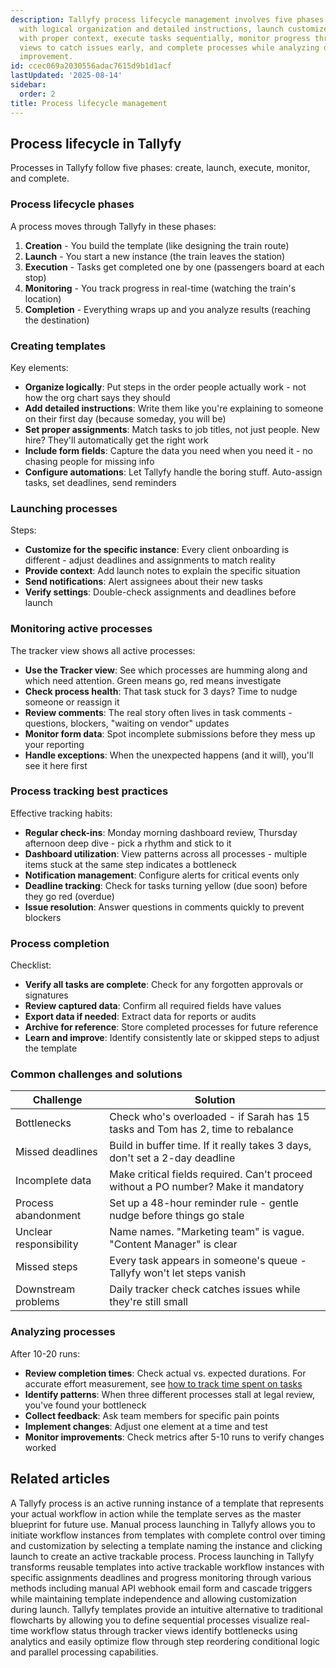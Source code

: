 ```yaml
---
description: Tallyfy process lifecycle management involves five phases - create templates
  with logical organization and detailed instructions, launch customized instances
  with proper context, execute tasks sequentially, monitor progress through tracker
  views to catch issues early, and complete processes while analyzing data for continuous
  improvement.
id: ccec069a2030556adac7615d9b1d1acf
lastUpdated: '2025-08-14'
sidebar:
  order: 2
title: Process lifecycle management
---
```


## Process lifecycle in Tallyfy

Processes in Tallyfy follow five phases: create, launch, execute, monitor, and complete.

### Process lifecycle phases

A process moves through Tallyfy in these phases:

1. **Creation** - You build the template (like designing the train route)
2. **Launch** - You start a new instance (the train leaves the station)
3. **Execution** - Tasks get completed one by one (passengers board at each stop)
4. **Monitoring** - You track progress in real-time (watching the train's location)
5. **Completion** - Everything wraps up and you analyze results (reaching the destination)

### Creating templates

Key elements:

- **Organize logically**: Put steps in the order people actually work - not how the org chart says they should
- **Add detailed instructions**: Write them like you're explaining to someone on their first day (because someday, you will be)
- **Set proper assignments**: Match tasks to job titles, not just people. New hire? They'll automatically get the right work
- **Include form fields**: Capture the data you need when you need it - no chasing people for missing info
- **Configure automations**: Let Tallyfy handle the boring stuff. Auto-assign tasks, set deadlines, send reminders

### Launching processes

Steps:

- **Customize for the specific instance**: Every client onboarding is different - adjust deadlines and assignments to match reality
- **Provide context**: Add launch notes to explain the specific situation
- **Send notifications**: Alert assignees about their new tasks
- **Verify settings**: Double-check assignments and deadlines before launch

### Monitoring active processes

The tracker view shows all active processes:

- **Use the Tracker view**: See which processes are humming along and which need attention. Green means go, red means investigate
- **Check process health**: That task stuck for 3 days? Time to nudge someone or reassign it
- **Review comments**: The real story often lives in task comments - questions, blockers, "waiting on vendor" updates
- **Monitor form data**: Spot incomplete submissions before they mess up your reporting
- **Handle exceptions**: When the unexpected happens (and it will), you'll see it here first

### Process tracking best practices

Effective tracking habits:

- **Regular check-ins**: Monday morning dashboard review, Thursday afternoon deep dive - pick a rhythm and stick to it
- **Dashboard utilization**: View patterns across all processes - multiple items stuck at the same step indicates a bottleneck
- **Notification management**: Configure alerts for critical events only
- **Deadline tracking**: Check for tasks turning yellow (due soon) before they go red (overdue)
- **Issue resolution**: Answer questions in comments quickly to prevent blockers

### Process completion

Checklist:

- **Verify all tasks are complete**: Check for any forgotten approvals or signatures
- **Review captured data**: Confirm all required fields have values
- **Export data if needed**: Extract data for reports or audits
- **Archive for reference**: Store completed processes for future reference
- **Learn and improve**: Identify consistently late or skipped steps to adjust the template

### Common challenges and solutions

| Challenge | Solution |
|-----------|----------|
| Bottlenecks | Check who's overloaded - if Sarah has 15 tasks and Tom has 2, time to rebalance |
| Missed deadlines | Build in buffer time. If it really takes 3 days, don't set a 2-day deadline |
| Incomplete data | Make critical fields required. Can't proceed without a PO number? Make it mandatory |
| Process abandonment | Set up a 48-hour reminder rule - gentle nudge before things go stale |
| Unclear responsibility | Name names. "Marketing team" is vague. "Content Manager" is clear |
| Missed steps | Every task appears in someone's queue - Tallyfy won't let steps vanish |
| Downstream problems | Daily tracker check catches issues while they're still small |

### Analyzing processes

After 10-20 runs:

- **Review completion times**: Check actual vs. expected durations. For accurate effort measurement, see [how to track time spent on tasks](/products/pro/tutorials/how-to/track-time-in-tasks/)
- **Identify patterns**: When three different processes stall at legal review, you've found your bottleneck
- **Collect feedback**: Ask team members for specific pain points
- **Implement changes**: Adjust one element at a time and test
- **Monitor improvements**: Check metrics after 5-10 runs to verify changes worked



## Related articles
<CardGrid>
<LinkTitleCard header="<b>Tracking And Tasks > More about processes</b>" href="/products/pro/tracking-and-tasks/processes/" > A Tallyfy process is an active running instance of a template that represents your actual workflow in action while the template serves as the master blueprint for future use. </LinkTitleCard>
<LinkTitleCard header="<b>Launching > Launch manually</b>" href="/products/pro/launching/how-can-i-launch-a-process-in-tallyfy/" > Manual process launching in Tallyfy allows you to initiate workflow instances from templates with complete control over timing and customization by selecting a template naming the instance and clicking launch to create an active trackable process. </LinkTitleCard>
<LinkTitleCard header="<b>Pro > Launching</b>" href="/products/pro/launching/" > Process launching in Tallyfy transforms reusable templates into active trackable workflow instances with specific assignments deadlines and progress monitoring through various methods including manual API webhook email form and cascade triggers while maintaining template independence and allowing customization during launch. </LinkTitleCard>
<LinkTitleCard header="<b>Process Improvement > Understand process flow without flowcharts</b>" href="/products/pro/tutorials/how-to/process-improvement/understanding-process-flow-without-complex-flowcharts/" > Tallyfy templates provide an intuitive alternative to traditional flowcharts by allowing you to define sequential processes visualize real-time workflow status through tracker views identify bottlenecks using analytics and easily optimize flow through step reordering conditional logic and parallel processing capabilities. </LinkTitleCard>
</CardGrid>